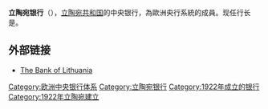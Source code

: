 {{Infobox Central bank
|image_1=Central Office of the Bank of Lithuania 2019.jpg|220px
|image_title_1 =立陶宛银行总部
|image_2= LT-1997-1litas-Bank-Au-b.png|220px
|image_title_2=立陶宛银行成立75周年纪念币
|bank_name_in_local = Lietuvos Bankas <small>{{lt icon}}</small>
|headquarters = [[维尔纽斯|维尔纽斯]]
|established = 1922年9月27日 [https://web.archive.org/web/20080306182220/http://www.lb.lt/eng/about/history.html]
|president = {{le|维塔斯·瓦里雅科伊斯|Vitas Vasiliauskas}}
|leader_title = 行长
|bank_of = {{flag|Lithuania}}
|currency =
|currency_iso =
|reserves = 
|website = {{lt icon}} {{en icon}} [http://www.lb.lt/eng/index.htm The Bank of Lithuania]
|succeeded = [[欧洲中央银行|欧洲中央银行]]
|footnotes =
}}

'''立陶宛银行'''（{{lang-lt|Lietuvos Bankas}}），[[立陶宛共和国|立陶宛共和国]]的中央银行，為歐洲央行系統的成員。现任行长是{{le|维塔斯·瓦里雅科伊斯|Vitas Vasiliauskas}}。

==外部链接==
*{{lt icon}} {{en icon}} [https://web.archive.org/web/20050204192910/http://www.lb.lt/eng/index.htm The Bank of Lithuania]

{{coord|54|41|10|N|25|17|00|E|type:landmark|display=title}}

{{Central banks}}
{{歐盟成員國中央銀行}}
{{歐洲題目|中央銀行}}
{{立陶宛主題}}
{{Authority control}}

[[Category:欧洲中央银行体系|Category:欧洲中央银行体系]]
[[Category:立陶宛银行|Category:立陶宛银行]]
[[Category:1922年成立的银行|Category:1922年成立的银行]]
[[Category:1922年立陶宛建立|Category:1922年立陶宛建立]]